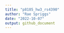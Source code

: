 ```yaml
---
title: "p8105_hw3_rs4390"
author: "Rae Spriggs"
date: "2022-10-07"
output: github_document
---
```


```r

```

